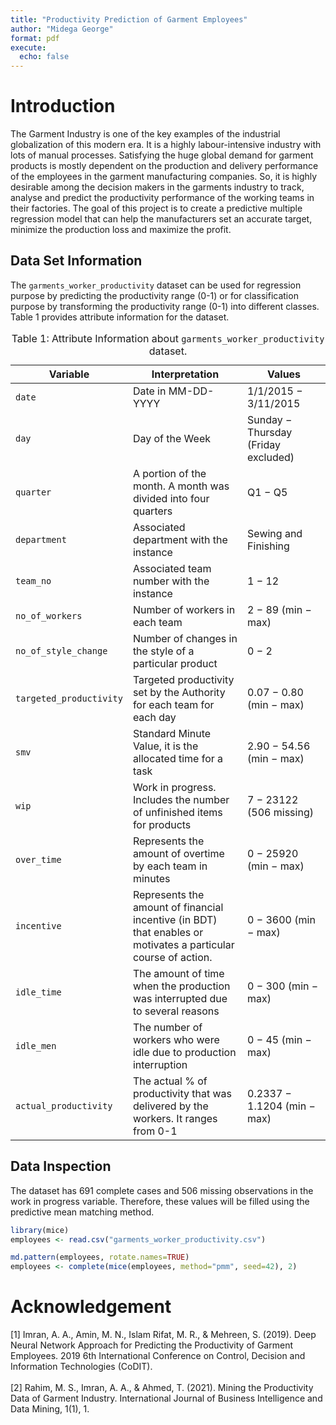 ---
title: "Productivity Prediction of Garment Employees"
author: "Midega George"
format: pdf
execute:
  echo: false
---

# Introduction

The Garment Industry is one of the key examples of the industrial globalization of this modern era. It is a highly labour-intensive industry with lots of manual processes. Satisfying the huge global demand for garment products is mostly dependent on the production and delivery performance of the employees in the garment manufacturing companies. So, it is highly desirable among the decision makers in the garments industry to track, analyse and predict the productivity performance of the working teams in their factories. The goal of this project is to create a predictive multiple regression model that can help the manufacturers set an accurate target, minimize the production loss and maximize the profit.

## Data Set Information

The `garments_worker_productivity` dataset can be used for regression purpose by predicting the productivity range (0-1) or for classification purpose by transforming the productivity range (0-1) into different classes. Table 1 provides attribute information for the dataset.

| **Variable**            | **Interpretation**                                                                                             | **Values**                            |
|-------------------|-------------------------------|----------------------|
| `date`                  | Date in MM-DD-YYYY                                                                                             | 1/1/2015 $-$ 3/11/2015                |
| `day`                   | Day of the Week                                                                                                | Sunday $-$ Thursday (Friday excluded) |
| `quarter`               | A portion of the month. A month was divided into four quarters                                                 | Q1 $-$ Q5                             |
| `department`            | Associated department with the instance                                                                        | Sewing and Finishing                  |
| `team_no`               | Associated team number with the instance                                                                       | 1 $-$ 12                              |
| `no_of_workers`         | Number of workers in each team                                                                                 | 2 $-$ 89 (min $-$ max)                |
| `no_of_style_change`    | Number of changes in the style of a particular product                                                         | 0 $-$ 2                               |
| `targeted_productivity` | Targeted productivity set by the Authority for each team for each day                                          | 0.07 $-$ 0.80 (min $-$ max)           |
| `smv`                   | Standard Minute Value, it is the allocated time for a task                                                     | 2.90 $-$ 54.56 (min $-$ max)          |
| `wip`                   | Work in progress. Includes the number of unfinished items for products                                         | 7 $-$ 23122 (506 missing)             |
| `over_time`             | Represents the amount of overtime by each team in minutes                                                      | 0 $-$ 25920 (min $-$ max)             |
| `incentive`             | Represents the amount of financial incentive (in BDT) that enables or motivates a particular course of action. | 0 $-$ 3600 (min $-$ max)              |
| `idle_time`             | The amount of time when the production was interrupted due to several reasons                                  | 0 $-$ 300 (min $-$ max)               |
| `idle_men`              | The number of workers who were idle due to production interruption                                             | 0 $-$ 45 (min $-$ max)                |
| `actual_productivity`   | The actual % of productivity that was delivered by the workers. It ranges from 0-1                             | 0.2337 $-$ 1.1204 (min $-$ max)       |

: Table 1: Attribute Information about `garments_worker_productivity` dataset.

## Data Inspection

The dataset has 691 complete cases and 506 missing observations in the work in progress variable. Therefore, these values will be filled using the predictive mean matching method.

```{r}
library(mice)
employees <- read.csv("garments_worker_productivity.csv")

md.pattern(employees, rotate.names=TRUE)
employees <- complete(mice(employees, method="pmm", seed=42), 2)
```


# Acknowledgement

\[1\] Imran, A. A., Amin, M. N., Islam Rifat, M. R., & Mehreen, S. (2019). Deep Neural Network Approach for Predicting the Productivity of Garment Employees. 2019 6th International Conference on Control, Decision and Information Technologies (CoDIT).\
\
\[2\] Rahim, M. S., Imran, A. A., & Ahmed, T. (2021). Mining the Productivity Data of Garment Industry. International Journal of Business Intelligence and Data Mining, 1(1), 1.
